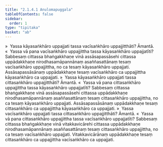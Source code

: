 ```yaml
---
title: "2.1.4.1 Anulomapuggala"
tableOfContents: false
sidebar:
  order: 1
type: "tipitaka"
basket: "ab"
---
```



<DynamicBreadcrumb />

<Division number="49">

<Paragraph number="246">
»  Yassa kāyasaṅkhāro uppajjati tassa vacīsaṅkhāro uppajjitthāti? Āmantā.
</Paragraph>

<Paragraph number="247">
«  Yassa vā pana vacīsaṅkhāro uppajjittha tassa kāyasaṅkhāro uppajjatīti?
</Paragraph>

<Paragraph number="248">
Sabbesaṃ cittassa bhaṅgakkhaṇe vinā assāsapassāsehi cittassa uppādakkhaṇe nirodhasamāpannānaṃ asaññasattānaṃ tesaṃ vacīsaṅkhāro uppajjittha, no ca tesaṃ kāyasaṅkhāro uppajjati. Assāsapassāsānaṃ uppādakkhaṇe tesaṃ vacīsaṅkhāro ca uppajjittha kāyasaṅkhāro ca uppajjati.
</Paragraph>

<Paragraph number="249">
»  Yassa kāyasaṅkhāro uppajjati tassa cittasaṅkhāro uppajjitthāti? Āmantā.
</Paragraph>

<Paragraph number="250">
«  Yassa vā pana cittasaṅkhāro uppajjittha tassa kāyasaṅkhāro uppajjatīti?
</Paragraph>

<Paragraph number="251">
Sabbesaṃ cittassa bhaṅgakkhaṇe vinā assāsapassāsehi cittassa uppādakkhaṇe nirodhasamāpannānaṃ asaññasattānaṃ tesaṃ cittasaṅkhāro uppajjittha, no ca tesaṃ kāyasaṅkhāro uppajjati. Assāsapassāsānaṃ uppādakkhaṇe tesaṃ cittasaṅkhāro ca uppajjittha kāyasaṅkhāro ca uppajjati.
</Paragraph>

</Division>
<Division number="50">

<Paragraph number="252">
»  Yassa vacīsaṅkhāro uppajjati tassa cittasaṅkhāro uppajjitthāti? Āmantā.
</Paragraph>

<Paragraph number="253">
«  Yassa vā pana cittasaṅkhāro uppajjittha tassa vacīsaṅkhāro uppajjatīti?
</Paragraph>

<Paragraph number="254">
Sabbesaṃ cittassa bhaṅgakkhaṇe vinā vitakkavicārehi cittassa uppādakkhaṇe nirodhasamāpannānaṃ asaññasattānaṃ tesaṃ cittasaṅkhāro uppajjittha, no ca tesaṃ vacīsaṅkhāro uppajjati. Vitakkavicārānaṃ uppādakkhaṇe tesaṃ cittasaṅkhāro ca uppajjittha vacīsaṅkhāro ca uppajjati.
</Paragraph>
</Division>